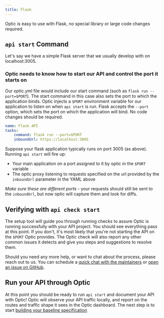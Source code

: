 ```yaml
---
title: Flask
---
```


Optic is easy to use with Flask, no special library or large code changes required.

## `api start` Command

Let's say we have a simple Flask server that we usually develop with on localhost:3005.

### Optic needs to know how to start our API and control the port it starts on

Our optic.yml file would include our start command (such as `flask run --port=$PORT`). The start command in this case also sets the port to which the application binds. Optic injects a `$PORT` environment variable for our application to listen on when `api start` is run. Flask accepts the `--port` option, which sets the port on which the application will bind. No code changes should be required.

``` yaml
name: Flask API
tasks:
    command: flask run --port=$PORT
    inboundUrl: https://localhost:3005
```
Suppose your flask application typically runs on port 3005 (as above). Running `api start` will fire up:

* Your main application on a port assigned to it by optic in the `$PORT` variable
* The optic proxy listening to requests specified on the url provided by the `inboundUrl` parameter in the YAML above

*Make sure these are different ports* - your requests should still be sent to the `inboundUrl`, but now optic will capture them and look for diffs.

## Verifying with `api check start`

The setup tool will guide you through running checks to assure Optic is running successfully with your API project. You should see everything pass at this point. If you don't, it's most likely that you're not starting the API on the `$PORT` Optic provides. The Optic check will also report any other common issues it detects and give you steps and suggestions to resolve them.

Should you need any more help, or want to chat about the process, please reach out to us. You can schedule a [quick chat with the maintainers](https://calendly.com/opticlabs/maintainer-office-hours) or [open an issue on GitHub](https://github.com/opticdev/optic/issues/new?title=API%20Init:%20).

## Run your API through Optic

At this point you should be ready to run `api start` and document your API with Optic! Optic will observe your API traffic locally, and report on the routes and traffic shape it sees in the Optic dashboard. The next step is to start [building your baseline specification](/docs/using/baseline)
